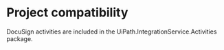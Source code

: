 ﻿# Project compatibility

DocuSign activities are included in the
                    UiPath.IntegrationService.Activities package.
